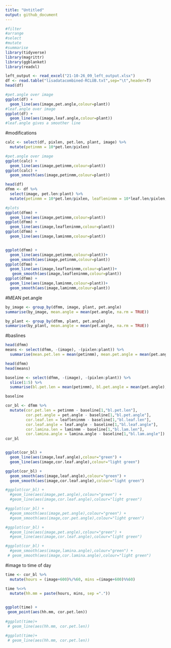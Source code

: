 ```yaml
---
title: "Untitled"
output: github_document
---
```


```r
#filter
#arrange
#select
#mutate
#summarise
library(tidyverse)
library(magrittr)
library(ggblanket)
library(readxl)

left_output <- read_excel("21-10-26_09_left_output.xlsx")
df <- read.table("lisadatacombined-RCLUB.txt",sep="\t",header=T)
head(df)
```

```r
#pet.angle over image
ggplot(df) +
  geom_line(aes(image,pet.angle,colour=plant))
#leaf.angle over image
ggplot(df) +
  geom_line(aes(image,leaf.angle,colour=plant))
#leaf.angle gives a smoother line


```



#modifications
```r
calc <- select(df, pixlen, pet.len, plant, image) %>%
  mutate(petinmm = 10*pet.len/pixlen)

#pet.angle over image
ggplot(calc) +
  geom_line(aes(image,petinmm,colour=plant))
ggplot(calc) +
  geom_smooth(aes(image,petinmm,colour=plant))
```



```r
head(df)
dfmm <- df %>%
  select(image, pet.len:plant) %>%
  mutate(petinmm = 10*pet.len/pixlen, leafleninmm = 10*leaf.len/pixlen, laminmm = 10*lamina.len/pixlen) 

#plots
ggplot(dfmm) +
  geom_line(aes(image,petinmm,colour=plant))
ggplot(dfmm) +
  geom_line(aes(image,leafleninmm,colour=plant))
ggplot(dfmm) +
  geom_line(aes(image,laminmm,colour=plant))


ggplot(dfmm) +
  geom_line(aes(image,petinmm,colour=plant))+
  geom_smooth(aes(image,petinmm,colour=plant))
ggplot(dfmm) +
  geom_line(aes(image,leafleninmm,colour=plant))+
   geom_smooth(aes(image,leafleninmm,colour=plant))
ggplot(dfmm) +
  geom_line(aes(image,laminmm,colour=plant))+
  geom_smooth(aes(image,laminmm,colour=plant))

```
#MEAN pet.angle
```r
by_image <- group_by(dfmm, image, plant, pet.angle)
summarise(by_image, mean.angle = mean(pet.angle, na.rm = TRUE))

by_plant <- group_by(dfmm, plant, pet.angle)
summarise(by_plant, mean.angle = mean(pet.angle, na.rm = TRUE))

```

#baslines
```r
head(dfmm)
means <- select(dfmm, -(image), -(pixlen:plant)) %>%
  summarise(mean.pet.len = mean(petinmm), mean.pet.angle = mean(pet.angle), mean.leaf.len = mean(leafleninmm), mean.leaf.angle = mean(leaf.angle), mean.lam.len = mean(laminmm), mean.lam.angle = mean(lamina.angle))  

head(dfmm)
head(means)

baseline <- select(dfmm, -(image), -(pixlen:plant)) %>%
  slice(1:5) %>%
  summarise(bl.pet.len = mean(petinmm), bl.pet.angle = mean(pet.angle), bl.leaf.len = mean(leafleninmm), bl.leaf.angle = mean(leaf.angle), bl.lam.len = mean(laminmm), bl.lam.angle = mean(lamina.angle)) 

baseline

```

```r

cor_bl <- dfmm %>%
  mutate(cor.pet.len = petinmm - baseline[1,"bl.pet.len"],
         cor.pet.angle = pet.angle - baseline[1,"bl.pet.angle"],
         cor.leaf.len = leafleninmm - baseline[1,"bl.leaf.len"],
         cor.leaf.angle = leaf.angle - baseline[1,"bl.leaf.angle"],
         cor.lamina.len = laminmm - baseline[1,"bl.lam.len"],
         cor.lamina.angle = lamina.angle - baseline[1,"bl.lam.angle"])
cor_bl


ggplot(cor_bl) +
  geom_line(aes(image,leaf.angle),colour="green") +
  geom_line(aes(image,cor.leaf.angle),colour="light green")

ggplot(cor_bl) +
  geom_smooth(aes(image,leaf.angle),colour="green") +
  geom_smooth(aes(image,cor.leaf.angle),colour="light green")

#ggplot(cor_bl) +
  #geom_line(aes(image,pet.angle),colour="green") +
  #geom_line(aes(image,cor.leaf.angle),colour="light green")

#ggplot(cor_bl) +
  #geom_smooth(aes(image,pet.angle),colour="green") +
  #geom_smooth(aes(image,cor.pet.angle),colour="light green")

#ggplot(cor_bl) +
  #geom_line(aes(image,pet.angle),colour="green") +
  #geom_line(aes(image,cor.leaf.angle),colour="light green")

#ggplot(cor_bl) +
  #geom_smooth(aes(image,lamina.angle),colour="green") +
 # geom_smooth(aes(image,cor.lamina.angle),colour="light green")

```

#image to time of day
```r
time <- cor_bl %>%
  mutate(hours = (image+600)%/%60, mins =(image+600)%%60)

time %<>% 
  mutate(hh.mm = paste(hours, mins, sep ="."))
 

ggplot(time) +
 geom_point(aes(hh.mm, cor.pet.len))
  
#ggplot(time)+
 # geom_line(aes(hh.mm, cor.pet.len))

#ggplot(time)+
 # geom_line(aes(hh.mm, cor.pet.len))


```

